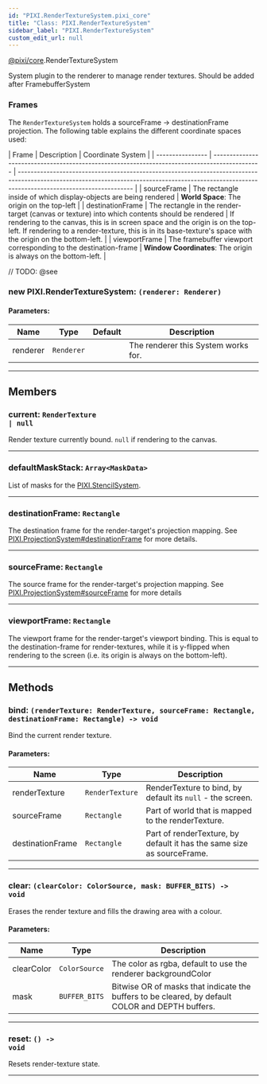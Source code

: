```yaml
---
id: "PIXI.RenderTextureSystem.pixi_core"
title: "Class: PIXI.RenderTextureSystem"
sidebar_label: "PIXI.RenderTextureSystem"
custom_edit_url: null
---
```


[@pixi/core](../modules/pixi_core).RenderTextureSystem

System plugin to the renderer to manage render textures.
Should be added after FramebufferSystem

### Frames

The `RenderTextureSystem` holds a sourceFrame → destinationFrame projection. The following table explains the different coordinate spaces used&#58;

&#124; Frame            &#124; Description                                                                                   &#124; Coordinate System                                                                                                                                                                                &#124;
&#124; ---------------- &#124; --------------------------------------------------------------------------------------------- &#124; ------------------------------------------------------------------------------------------------------------------------------------------------------------------------------------------------ &#124;
&#124; sourceFrame      &#124; The rectangle inside of which display-objects are being rendered                              &#124; **World Space**&#58; The origin on the top-left                                                                                                                                                      &#124;
&#124; destinationFrame &#124; The rectangle in the render-target (canvas or texture) into which contents should be rendered &#124; If rendering to the canvas, this is in screen space and the origin is on the top-left. If rendering to a render-texture, this is in its base-texture's space with the origin on the bottom-left. &#124;
&#124; viewportFrame    &#124; The framebuffer viewport corresponding to the destination-frame                               &#124; **Window Coordinates**&#58; The origin is always on the bottom-left.                                                                                                                                 &#124;



// TODO: @see

        

<article>

### new PIXI.RenderTextureSystem: <span><code>(renderer&#58; Renderer) </code></span>

#### Parameters:
| Name     | Type                  | Default       | Description                         |
| -------- | --------------------- | ------------- | ----------------------------------- |
| renderer | <code>Renderer</code> | <code></code> | The renderer this System works for. |

</article>

---------------------------------------




## Members
<article>

### current: <span><code>RenderTexture &#124; null</code></span>
Render texture currently bound. `null` if rendering to the canvas.

</article>


---------------------------------------

<article>

### defaultMaskStack: <span><code>Array&#60;MaskData&#62;</code></span>
List of masks for the [PIXI.StencilSystem](../classes/PIXI.StencilSystem.pixi_core).

</article>


---------------------------------------

<article>

### destinationFrame: <span><code>Rectangle</code></span>
The destination frame for the render-target's projection mapping.
See [PIXI.ProjectionSystem#destinationFrame](../classes/PIXI.ProjectionSystem.pixi_core#destinationFrame) for more details.

</article>


---------------------------------------

<article>

### sourceFrame: <span><code>Rectangle</code></span>
The source frame for the render-target's projection mapping.
See [PIXI.ProjectionSystem#sourceFrame](../classes/PIXI.ProjectionSystem.pixi_core#sourceFrame) for more details

</article>


---------------------------------------

<article>

### viewportFrame: <span><code>Rectangle</code></span>
The viewport frame for the render-target's viewport binding. This is equal to the destination-frame for render-textures, while it is y-flipped when rendering to the screen (i.e. its origin is always on the bottom-left).

</article>


---------------------------------------


## Methods
<article>

### bind: <span><code>(renderTexture&#58; RenderTexture, sourceFrame&#58; Rectangle, destinationFrame&#58; Rectangle) -&#62; void</code></span>
Bind the current render texture.

#### Parameters:
| Name             | Type                       | Description                                                            |
| ---------------- | -------------------------- | ---------------------------------------------------------------------- |
| renderTexture    | <code>RenderTexture</code> | RenderTexture to bind, by default its `null` \- the screen.            |
| sourceFrame      | <code>Rectangle</code>     | Part of world that is mapped to the renderTexture.                     |
| destinationFrame | <code>Rectangle</code>     | Part of renderTexture, by default it has the same size as sourceFrame. |
</article>


---------------------------------------

<article>

### clear: <span><code>(clearColor&#58; ColorSource, mask&#58; BUFFER_BITS) -&#62; void</code></span>
Erases the render texture and fills the drawing area with a colour.

#### Parameters:
| Name       | Type                     | Description                                                                                      |
| ---------- | ------------------------ | ------------------------------------------------------------------------------------------------ |
| clearColor | <code>ColorSource</code> | The color as rgba, default to use the renderer backgroundColor                                   |
| mask       | <code>BUFFER_BITS</code> | Bitwise OR of masks that indicate the buffers to be cleared, by default COLOR and DEPTH buffers. |
</article>


---------------------------------------

<article>

### reset: <span><code>() -&#62; void</code></span>
Resets render-texture state.

</article>


---------------------------------------


    